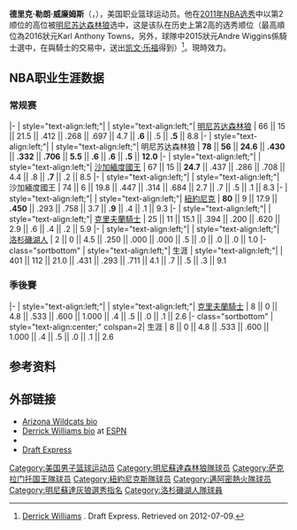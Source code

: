 {{noteTA|G1=NBA}}
{{Infobox NBA Player
| name = 德里克·威廉姆斯<br>Derrick Williams
| image =  Derrick Williams (basketball) 21 Fenerbahçe Basketball 20190923 (1).jpg
| image_size = 175px
| caption = 
| position = [[大前锋|大前锋]]
| height_ft = 6 
| height_in = 8 
| weight_lbs = 241
| league = {{link-en|土耳其籃球超級聯賽|Turkish Basketball Super League}}<br>[[籃球聯邦聯賽|籃球聯邦聯賽]]
| team = Fenerbahçe
| number =21 
| nationality = {{USA}}
| birth_date = {{birth date and age|1991|5|25}}
| birth_place = {{USA}}[[加利福尼亚州|加利福尼亚州]][[拉米拉达_(加利福尼亚州)|拉米拉达]]
| highschool =  拉米拉达高中（加利福尼亚州拉米拉达）
| college = [[亚利桑那大学|亚利桑那大学]] (2009–2011)
| draft_round = 1
| draft_pick = 2
| draft_year = 2011
| draft_team = [[明尼苏达森林狼|明尼苏达森林狼]]
| career_start = 2011
| career_end =
| years1 = {{nbay|2011|start}}–{{nbay|2013|start}}
| team1 = [[明尼苏达森林狼|明尼苏达森林狼]]
| years2 = {{nbay|2013|start}}–{{nbay|2014|end}}
| team2 = [[薩克拉門托帝王|薩克拉門托帝王]]
| years3 = {{nbay|2015|full=y}}
| team3 = [[紐約尼克|紐約尼克]]
| years4 = {{nbay|2016|start}}–{{nbay|2016|end}}
| team4 = [[邁阿密熱火|邁阿密熱火]]
| years5 = {{nbay|2017|start}}
| team5 = [[克里夫蘭騎士|克里夫蘭騎士]]
| years6 = 2017–2018
| team6 = [[天津荣钢金狮|天津荣钢金狮]]
| years7 = {{nbay|2018|start}}
| team7 = [[洛杉磯湖人|洛杉磯湖人]]
| years8 = 2018–2019
| team8 = [[拜仁慕尼黑_(籃球)|拜仁慕尼黑]]
| years9 = 2019–至今
| team9 = {{link-en|費倫巴治籃球隊|Fenerbahçe Basketball}}
| highlights= 
* [[NBA新秀挑戰賽|NBA新秀挑戰賽]] ([[2012年NBA全明星賽|2012]])
* [[NBA最佳新秀陣容|NBA最佳新秀陣容第二隊]] ({{nbay|2011|end}})
* Consensus second team [[NCAA_Men's_Basketball_All-Americans|All-American]] ([[2011_NCAA_Men's_Basketball_All-Americans|2011]])
* [[Pac-10_Conference_Men's_Basketball_Player_of_the_Year|Pac-10 Player of the Year]] ([[2010–11_Pacific-10_Conference_men's_basketball_season|2011]])
* 2× [[All-Pac-10_men's_basketball_team|All-Pac-10 First Team]] ([[2009–10_Pacific-10_Conference_men's_basketball_season|2010]]–[[2010–11_Pacific-10_Conference_men's_basketball_season|2011]])
| nba_profile = derrick_williams
| bbr = willide02
| letter = w
}}
'''德里克·勒朗·威廉姆斯'''（{{lang-en|'''Derrick LeRon Williams'''}}，{{bd|1991年|5月25日}}），美国职业篮球运动员。他在[[2011年NBA选秀|2011年NBA选秀]]中以第2顺位的高位被[[明尼苏达森林狼|明尼苏达森林狼]]选中，这是该队在历史上第2高的选秀顺位（最高順位為2016狀元Karl Anthony Towns，另外，球隊中2015狀元Andre Wiggins係騎士選中，在與騎士的交易中，送出[[凯文·乐福|凯文·乐福]]得到）<ref>[http://www.draftexpress.com/profile/Derrick-Williams-5811/ Derrick Williams] {{Wayback|url=http://www.draftexpress.com/profile/Derrick-Williams-5811/ |date=20210313164448 }}. Draft Express. Retrieved on 2012-07-09.</ref>。現時效力{{link-en|費倫巴治籃球隊|Fenerbahçe Basketball}}。

== NBA职业生涯数据 ==
{{NBA player statistics legend}}

=== 常规赛 ===
{{NBA player statistics start}}
|-
| style="text-align:left;"| {{nbay|2011}}
| style="text-align:left;"| [[明尼苏达森林狼|明尼苏达森林狼]]
| 66 || 15 || 21.5 || .412 || .268 || .697 || 4.7 || '''.6''' || .5 || '''.5''' || 8.8
|-
| style="text-align:left;"| {{nbay|2012}}
| style="text-align:left;"| 明尼苏达森林狼
| '''78''' || '''56''' || '''24.6''' || '''.430''' || '''.332''' || '''.706''' || '''5.5''' || '''.6''' || '''.6''' || '''.5''' || '''12.0'''
|-
| style="text-align:left;"| {{nbay|2013}}
| style="text-align:left;"| [[沙加緬度國王|沙加緬度國王]]
| 67 || 15 || '''24.7''' || .437 || .286 || .708 || 4.4 || .8 || '''.7''' || .2 || 8.5
|-
| style="text-align:left;"| {{nbay|2014}}
| style="text-align:left;"| 沙加緬度國王
| 74 || 6 || 19.8 || .447 || .314 || .684 || 2.7 || .7 || .5 || .1 || 8.3
|-
| style="text-align:left;"| {{nbay|2015}}
| style="text-align:left;"| [[紐約尼克|紐約尼克]]
| '''80''' || 9 || 17.9 || '''.450''' || .293 || .758 || 3.7 || '''.9''' || .4 || .1 || 9.3
|-
| style="text-align:left;"| {{nbay|2016}}
| style="text-align:left;"| [[克里夫蘭騎士|克里夫蘭騎士]]
| 25 || 11 || 15.1 || .394 || .200 || .620 || 2.9 || .6 || .4 || .2 || 5.9
|-
| style="text-align:left;"| {{nbay|2017}}
| style="text-align:left;"| [[洛杉磯湖人|洛杉磯湖人]]
| 2 || 0 || 4.5 || .250 || .000 || .000 || .5 || .0 || .0 || .0 || 1.0
|- class="sortbottom"
| style="text-align:left;"| 生涯
| style="text-align:left;"| 
| 401 || 112 || 21.0 || .431 || .293 || .711 || 4.1 || .7 || .5 || .3 || 9.1
{{S-end}}

===季後賽===
{{NBA player statistics start}}
|-
| style="text-align:left;"| {{nbay|2016}}
| style="text-align:left;"| [[克里夫蘭騎士|克里夫蘭騎士]]
| 8 || 0 || 4.8 || .533 || .600 || 1.000 || .4 || .5 || .0 || .1 || 2.6
|- class="sortbottom"
| style="text-align:center;" colspan=2| 生涯
| 8 || 0 || 4.8 || .533 || .600 || 1.000 || .4 || .5 || .0 || .1 || 2.6
{{S-end}}

== 参考资料 ==
{{reflist}}

== 外部链接 ==
* [https://web.archive.org/web/20110312124710/http://www.arizonawildcats.com/sports/m-baskbl/mtt/williams_derrick00.html Arizona Wildcats bio]
* [http://sports.espn.go.com/ncb/player/profile?playerId=45854 Derrick Williams bio] {{Wayback|url=http://sports.espn.go.com/ncb/player/profile?playerId=45854 |date=20110226030346 }} at [[ESPN|ESPN]]
* {{Basketballstats|nba=derrick_williams|bbr=w/willide02}}
* [http://www.draftexpress.com/profile/Derrick-Williams-5811/ Draft Express] {{Wayback|url=http://www.draftexpress.com/profile/Derrick-Williams-5811/ |date=20210313164448 }}

{{太平洋十二校联盟年度最佳男子篮球运动员}}
{{2011 NBA Draft}}

{{Authority control}}
{{DEFAULTSORT:Williams, Derrick}}
[[Category:美国男子篮球运动员|Category:美国男子篮球运动员]]
[[Category:明尼蘇達森林狼隊球员|Category:明尼蘇達森林狼隊球员]]
[[Category:萨克拉门托国王隊球员|Category:萨克拉门托国王隊球员]]
[[Category:紐約尼克斯隊球员|Category:紐約尼克斯隊球员]]
[[Category:邁阿密熱火隊球员|Category:邁阿密熱火隊球员]]
[[Category:明尼蘇達灰狼選秀指名|Category:明尼蘇達灰狼選秀指名]]
[[Category:洛杉磯湖人隊球員|Category:洛杉磯湖人隊球員]]